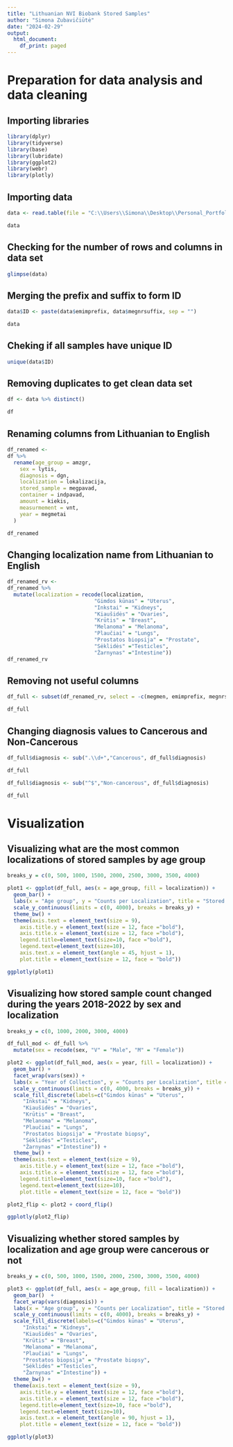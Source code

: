---
title: "Lithuanian NVI Biobank Stored Samples"
author: "Simona Zubavičiūtė"
date: "2024-02-29"
output: 
  html_document:
    df_print: paged
---

# Preparation for data analysis and data cleaning

## Importing libraries

```{r, message = FALSE, warning = FALSE}
library(dplyr)
library(tidyverse)
library(base)
library(lubridate)
library(ggplot2)
library(webr)
library(plotly)
```

## Importing data

```{r, R.options=list(max.print=100)}
data <- read.table(file = "C:\\Users\\Simona\\Desktop\\Personal_Portfolio\\Biobank_LT\\biobank.txt", header = TRUE, sep = ',')

data
```

## Checking for the number of rows and columns in data set

```{r}
glimpse(data)
```
## Merging the prefix and suffix to form ID 

```{r, R.options=list(max.print=100)}
data$ID <- paste(data$emimprefix, data$megnrsuffix, sep = "")

data
```

## Cheking if all samples have unique ID

```{r, R.options=list(max.print=100)}
unique(data$ID)
```

## Removing duplicates to get clean data set

```{r, R.options=list(max.print=100)}
df <- data %>% distinct()

df
```

## Renaming columns from Lithuanian to English

```{r, R.options=list(max.print=100)}
df_renamed <-
df %>% 
  rename(age_group = amzgr,
    sex = lytis,
    diagnosis = dgn,
    localization = lokalizacija,
    stored_sample = megpavad,
    container = indpavad,
    amount = kiekis,
    measurmement = vnt,
    year = megmetai
  )

df_renamed
```
## Changing localization name from Lithuanian to English

```{r, R.options=list(max.print=100)}

df_renamed_rv <-
df_renamed %>%
  mutate(localization = recode(localization,
                            "Gimdos kūnas" = "Uterus", 
                            "Inkstai" = "Kidneys",
                            "Kiaušidės" = "Ovaries", 
                            "Krūtis" = "Breast", 
                            "Melanoma" = "Melanoma", 
                            "Plaučiai" = "Lungs", 
                            "Prostatos biopsija" = "Prostate", 
                            "Sėklidės" ="Testicles", 
                            "Žarnynas" ="Intestine"))
df_renamed_rv

```

## Removing not useful columns 

```{r, R.options=list(max.print=100)}
df_full <- subset(df_renamed_rv, select = -c(megmen, emimprefix, megnrsuffix))

df_full
```
## Changing diagnosis values to Cancerous and Non-Cancerous

```{r, R.options=list(max.print=100)}
df_full$diagnosis <- sub(".\\d+","Cancerous", df_full$diagnosis)

df_full
```
```{r, R.options=list(max.print=100)}
df_full$diagnosis <- sub("^$","Non-cancerous", df_full$diagnosis)

df_full
```

# Visualization

## Visualizing what are the most common localizations of stored samples by age group

```{r}
breaks_y = c(0, 500, 1000, 1500, 2000, 2500, 3000, 3500, 4000)

plot1 <- ggplot(df_full, aes(x = age_group, fill = localization)) +
  geom_bar() +
  labs(x = "Age group", y = "Counts per Localization", title = "Stored Samples by Age Group at NVI Biobank", color = "Localization", fill = "Localization") +
  scale_y_continuous(limits = c(0, 4000), breaks = breaks_y) +
  theme_bw() +
  theme(axis.text = element_text(size = 9),
    axis.title.y = element_text(size = 12, face ="bold"),
    axis.title.x = element_text(size = 12, face ="bold"),
    legend.title=element_text(size=10, face ="bold"),
    legend.text=element_text(size=10),
    axis.text.x = element_text(angle = 45, hjust = 1),
    plot.title = element_text(size = 12, face = "bold"))

ggplotly(plot1)

```


## Visualizing how stored sample count changed during the years 2018-2022 by sex and localization

```{r}
breaks_y = c(0, 1000, 2000, 3000, 4000)

df_full_mod <- df_full %>%
  mutate(sex = recode(sex, "V" = "Male", "M" = "Female"))

plot2 <- ggplot(df_full_mod, aes(x = year, fill = localization)) +
  geom_bar() + 
  facet_wrap(vars(sex)) +
  labs(x = "Year of Collection", y = "Counts per Localization", title = "Stored Samples by Sex at NVI Biobank", color = "Localization", fill = "Localization") +
  scale_y_continuous(limits = c(0, 4000, breaks = breaks_y)) +
  scale_fill_discrete(labels=c("Gimdos kūnas" = "Uterus", 
     "Inkstai" = "Kidneys",
     "Kiaušidės" = "Ovaries", 
     "Krūtis" = "Breast", 
     "Melanoma" = "Melanoma", 
     "Plaučiai" = "Lungs", 
     "Prostatos biopsija" = "Prostate biopsy", 
     "Sėklidės" ="Testicles", 
     "Žarnynas" ="Intestine")) +
  theme_bw() +
  theme(axis.text = element_text(size = 9),
    axis.title.y = element_text(size = 12, face ="bold"),
    axis.title.x = element_text(size = 12, face ="bold"),
    legend.title=element_text(size=10, face ="bold"),
    legend.text=element_text(size=10),
    plot.title = element_text(size = 12, face = "bold")) 
```

```{r, include = FALSE}
plot2_flip <- plot2 + coord_flip()
```

```{r}
ggplotly(plot2_flip) 
```



## Visualizing whether stored samples by localization and age group were cancerous or not

```{r}
breaks_y = c(0, 500, 1000, 1500, 2000, 2500, 3000, 3500, 4000)

plot3 <- ggplot(df_full, aes(x = age_group, fill = localization)) +
  geom_bar()  +
  facet_wrap(vars(diagnosis)) +
  labs(x = "Age group", y = "Counts per Localization", title = "Stored Samples by Diagnosis and Age Group at NVI Biobank", color = "Localization", fill = "Localization") +
  scale_y_continuous(limits = c(0, 4000), breaks = breaks_y) +
  scale_fill_discrete(labels=c("Gimdos kūnas" = "Uterus", 
     "Inkstai" = "Kidneys",
     "Kiaušidės" = "Ovaries", 
     "Krūtis" = "Breast", 
     "Melanoma" = "Melanoma", 
     "Plaučiai" = "Lungs", 
     "Prostatos biopsija" = "Prostate biopsy", 
     "Sėklidės" ="Testicles", 
     "Žarnynas" ="Intestine")) +
  theme_bw() +
  theme(axis.text = element_text(size = 9),
    axis.title.y = element_text(size = 12, face ="bold"),
    axis.title.x = element_text(size = 12, face ="bold"),
    legend.title=element_text(size=10, face ="bold"),
    legend.text=element_text(size=10),
    axis.text.x = element_text(angle = 90, hjust = 1),
    plot.title = element_text(size = 12, face = "bold"))

ggplotly(plot3) 
```
